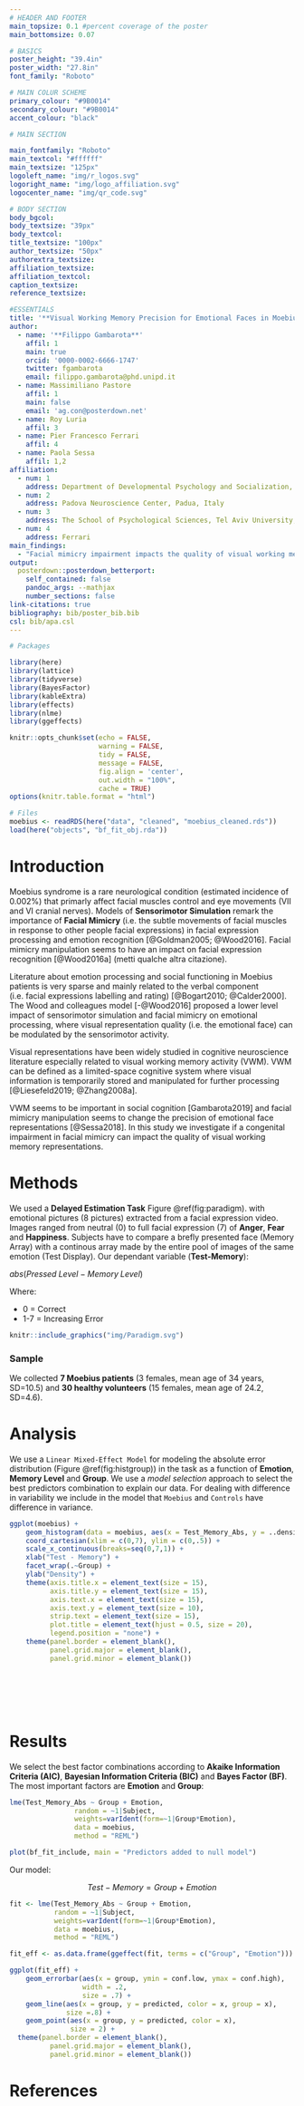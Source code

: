 ```yaml
---
# HEADER AND FOOTER
main_topsize: 0.1 #percent coverage of the poster
main_bottomsize: 0.07

# BASICS
poster_height: "39.4in"
poster_width: "27.8in"
font_family: "Roboto"

# MAIN COLUR SCHEME
primary_colour: "#9B0014"
secondary_colour: "#9B0014"
accent_colour: "black"

# MAIN SECTION

main_fontfamily: "Roboto"
main_textcol: "#ffffff"
main_textsize: "125px"
logoleft_name: "img/r_logos.svg"
logoright_name: "img/logo_affiliation.svg"
logocenter_name: "img/qr_code.svg"

# BODY SECTION
body_bgcol:
body_textsize: "39px"
body_textcol:
title_textsize: "100px"
author_textsize: "50px"
authorextra_textsize:
affiliation_textsize:
affiliation_textcol:
caption_textsize:
reference_textsize:

#ESSENTIALS
title: '**Visual Working Memory Precision for Emotional Faces in Moebius Patients**'
author:
  - name: '**Filippo Gambarota**'
    affil: 1
    main: true
    orcid: '0000-0002-6666-1747'
    twitter: fgambarota 
    email: filippo.gambarota@phd.unipd.it
  - name: Massimiliano Pastore
    affil: 1
    main: false
    email: 'ag.con@posterdown.net'
  - name: Roy Luria
    affil: 3
  - name: Pier Francesco Ferrari
    affil: 4
  - name: Paola Sessa
    affil: 1,2
affiliation:
  - num: 1
    address: Department of Developmental Psychology and Socialization, University of Padova, Italy
  - num: 2
    address: Padova Neuroscience Center, Padua, Italy
  - num: 3
    address: The School of Psychological Sciences, Tel Aviv University, Israel
  - num: 4
    address: Ferrari
main_findings:
  - "Facial mimicry impairment impacts the quality of visual working memory representations"
output: 
  posterdown::posterdown_betterport:
    self_contained: false
    pandoc_args: --mathjax
    number_sections: false
link-citations: true
bibliography: bib/poster_bib.bib
csl: bib/apa.csl
---
```


```r
# Packages

library(here)
library(lattice)
library(tidyverse)
library(BayesFactor)
library(kableExtra)
library(effects)
library(nlme)
library(ggeffects)

knitr::opts_chunk$set(echo = FALSE,
                      warning = FALSE,
                      tidy = FALSE,
                      message = FALSE,
                      fig.align = 'center',
                      out.width = "100%",
                      cache = TRUE)
options(knitr.table.format = "html")

# Files
moebius <- readRDS(here("data", "cleaned", "moebius_cleaned.rds"))
load(here("objects", "bf_fit_obj.rda"))
```

# Introduction

Moebius syndrome is a rare neurological condition (estimated incidence of 0.002%) that primarly affect facial muscles control and eye movements (VII and VI cranial nerves). Models of **Sensorimotor Simulation** remark the importance of **Facial Mimicry** (i.e. the subtle movements of facial muscles in response to other people facial expressions) in facial expression processing and emotion recognition [@Goldman2005; @Wood2016]. Facial mimicry manipulation seems to have an impact on facial expression recognition [@Wood2016a] (metti qualche altra citazione).

Literature about emotion processing and social functioning in Moebius patients is very sparse and mainly related to the verbal component (i.e. facial expressions labelling and rating) [@Bogart2010; @Calder2000]. The Wood and colleagues model [-@Wood2016] proposed a lower level impact of sensorimotor simulation and facial mimicry on emotional processing, where visual representation quality (i.e. the emotional face) can be modulated by the sensorimotor activity.

Visual representations have been widely studied in cognitive neuroscience literature especially related to visual working memory activity (VWM). VWM can be defined as a limited-space cognitive system where visual information is temporarily stored and manipulated for further processing [@Liesefeld2019; @Zhang2008a].

VWM seems to be important in social cognition [Gambarota2019] and facial mimicry manipulation seems to change the precision of emotional face representations [@Sessa2018]. In this study we investigate if a congenital impairment in facial mimicry can impact the quality of visual working memory representations.

# Methods

We used a **Delayed Estimation Task** Figure \@ref(fig:paradigm). with emotional pictures (8 pictures) extracted from a facial expression video. Images ranged from neutral (0) to full facial expression (7) of **Anger**, **Fear** and **Happiness**. Subjects have to compare a brefly presented face (Memory Array) with a continous array made by the entire pool of images of the same emotion (Test Display). Our dependant variable (**Test-Memory**):

$abs(Pressed\;Level - Memory\;Level)$

Where:

* 0 = Correct
* 1-7 = Increasing Error

```r
knitr::include_graphics("img/Paradigm.svg")
```

### Sample

We collected **7 Moebius patients** (3 females, mean age of 34 years, SD=10.5) and **30 healthy volunteers** (15 females, mean age of 24.2, SD=4.6).

# Analysis

We use a `Linear Mixed-Effect Model` for modeling the absolute error distribution (Figure \@ref(fig:histgroup)) in the task as a function of **Emotion**, **Memory Level** and **Group**.
We use a *model selection* approach to select the best predictors combination to explain our data. For dealing with difference in variability we include in the model that `Moebius` and `Controls` have difference in variance.

```r
ggplot(moebius) +
    geom_histogram(data = moebius, aes(x = Test_Memory_Abs, y = ..density.. * .5, fill = Group), binwidth = 0.5) +
    coord_cartesian(xlim = c(0,7), ylim = c(0,.5)) +
    scale_x_continuous(breaks=seq(0,7,1)) +
    xlab("Test - Memory") +
    facet_wrap(.~Group) +
    ylab("Density") +
    theme(axis.title.x = element_text(size = 15),
          axis.title.y = element_text(size = 15),
          axis.text.x = element_text(size = 15),
          axis.text.y = element_text(size = 10),
          strip.text = element_text(size = 15),
          plot.title = element_text(hjust = 0.5, size = 20),
          legend.position = "none") +
    theme(panel.border = element_blank(),
          panel.grid.major = element_blank(),
          panel.grid.minor = element_blank())
```

<br/>
<br/>
<br/>
<br/>

# Results

We select the best factor combinations according to **Akaike Information Criteria (AIC)**, **Bayesian Information Criteria (BIC)** and **Bayes Factor (BF)**. The most important factors are **Emotion** and **Group**:

```r
lme(Test_Memory_Abs ~ Group + Emotion,
                random = ~1|Subject,
                weights=varIdent(form=~1|Group*Emotion),
                data = moebius,
                method = "REML")
```

```r
plot(bf_fit_include, main = "Predictors added to null model")
```

Our model:

$$Test-Memory = Group + Emotion$$

```r
fit <- lme(Test_Memory_Abs ~ Group + Emotion,
           random = ~1|Subject,
           weights=varIdent(form=~1|Group*Emotion),
           data = moebius,
           method = "REML")

```

```r
fit_eff <- as.data.frame(ggeffect(fit, terms = c("Group", "Emotion")))

ggplot(fit_eff) +
    geom_errorbar(aes(x = group, ymin = conf.low, ymax = conf.high),
                  width = .2,
                  size = .7) +
    geom_line(aes(x = group, y = predicted, color = x, group = x),
              size =.8) +
    geom_point(aes(x = group, y = predicted, color = x),
               size = 2) +
  theme(panel.border = element_blank(),
          panel.grid.major = element_blank(),
          panel.grid.minor = element_blank())
```

# References

<style>
#main-img-left {
 width: 20%;
}

#main-img-right {
 width: 20%;
}

#main-img-center {
 width: 6%;
}
</style>